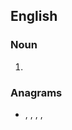 ==English==

===Noun===
{{head|en|noun plural form}}

# {{plural of|refit|lang=en}}

===Anagrams===
* {{l|en|firste}}, {{l|en|resift}}, {{l|en|rifest}}, {{l|en|sifter}}, {{l|en|strife}}